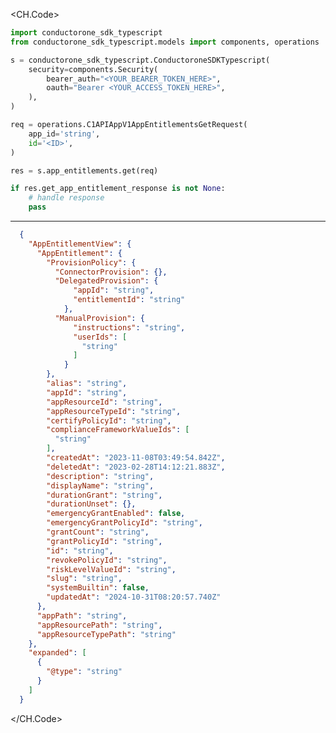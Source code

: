 
<CH.Code>
```python Get.py
import conductorone_sdk_typescript
from conductorone_sdk_typescript.models import components, operations

s = conductorone_sdk_typescript.ConductoroneSDKTypescript(
    security=components.Security(
        bearer_auth="<YOUR_BEARER_TOKEN_HERE>",
        oauth="Bearer <YOUR_ACCESS_TOKEN_HERE>",
    ),
)

req = operations.C1APIAppV1AppEntitlementsGetRequest(
    app_id='string',
    id='<ID>',
)

res = s.app_entitlements.get(req)

if res.get_app_entitlement_response is not None:
    # handle response
    pass
```
---

```json Example Response
  {
    "AppEntitlementView": {
      "AppEntitlement": {
        "ProvisionPolicy": {
          "ConnectorProvision": {},
          "DelegatedProvision": {
              "appId": "string",
              "entitlementId": "string"
            },
          "ManualProvision": {
              "instructions": "string",
              "userIds": [
                "string"
              ]
            }
        },
        "alias": "string",
        "appId": "string",
        "appResourceId": "string",
        "appResourceTypeId": "string",
        "certifyPolicyId": "string",
        "complianceFrameworkValueIds": [
          "string"
        ],
        "createdAt": "2023-11-08T03:49:54.842Z",
        "deletedAt": "2023-02-28T14:12:21.883Z",
        "description": "string",
        "displayName": "string",
        "durationGrant": "string",
        "durationUnset": {},
        "emergencyGrantEnabled": false,
        "emergencyGrantPolicyId": "string",
        "grantCount": "string",
        "grantPolicyId": "string",
        "id": "string",
        "revokePolicyId": "string",
        "riskLevelValueId": "string",
        "slug": "string",
        "systemBuiltin": false,
        "updatedAt": "2024-10-31T08:20:57.740Z"
      },
      "appPath": "string",
      "appResourcePath": "string",
      "appResourceTypePath": "string"
    },
    "expanded": [
      {
        "@type": "string"
      }
    ]
  }
```
</CH.Code>
